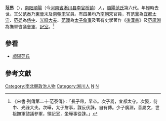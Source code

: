 '''范昂'''（{{bd|？||？|catIdx=F}}），[[南阳郡|南阳]][[順陽|順陽]]（今[[河南省|河南省]][[淅川县|淅川县]][[李官桥镇|李官桥镇]]）人，[[順陽范氏|順陽范氏]]第六代。年輕時去世。其父[[范泰|范泰]]乃[[東晉|東晉]]末及[[南朝宋|南朝宋]]官員。有四弟均乃[[南朝宋|南朝宋]]官員，有[[范暠|范暠]]為[[宜都郡|宜都]][[太守|太守]]、[[范晏|范晏]]為[[侍中|侍中]]、[[光祿大夫|光祿大夫]]、[[范曄_(劉宋)|范曄]]為[[太子詹事|太子詹事]]及著有史學著作《[[後漢書|後漢書]]》及[[范廣淵|范廣淵]]為撫軍咨議[[參軍|參軍]]、[[記室|記室]]。<ref>《宋書‧列傳第二十‧范泰傳》：「長子昂，早卒。次子暠，宜都太守。次晏，侍中、光祿大夫。次曄，太子詹事，謀反伏誅，自有傳。少子廣淵，善屬文，世祖撫軍諮議參軍，領記室，坐曄事從誅。」</ref>

==參看==
*[[順陽范氏|順陽范氏]]
==參考文獻==
{{wikisource|宋書/卷60}}
{{Reflist}}

{{DEFAULTSORT:Fan范}}
[[Category:南北朝政治人物|Category:南北朝政治人物]]
[[Category:淅川人|Category:淅川人]]
[[Category:順陽范氏|N]]
[[Category:_范姓|N]]